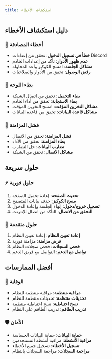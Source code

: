 ```yaml
---
title: استكشاف الأخطاء
---
```


## دليل استكشاف الأخطاء

### 🔐 أخطاء المصادقة
- **خطأ في تسجيل الدخول**: تحقق من إعدادات Discord
- **عدم ظهور الأدوار**: تأكد من إعدادات الخادم
- **مشاكل الجلسة**: امسح الكوكيز وأعد المحاولة
- **رفض الوصول**: تحقق من الأدوار والصلاحيات

### 🐌 بطء اللوحة
- **بطء التحميل**: تحقق من اتصال الشبكة
- **بطء الاستجابة**: تحقق من أداء الخادم
- **مشاكل التخزين المؤقت**: امسح التخزين المؤقت
- **مشاكل قاعدة البيانات**: تحقق من قاعدة البيانات

### 🔄 فشل المزامنة
- **فشل المزامنة**: تحقق من الاتصال
- **بطء المزامنة**: تحقق من الأداء
- **تضارب البيانات**: حل التضارب
- **مشاكل الاتصال**: تحقق من الشبكة

## حلول سريعة

### ⚡ حلول فورية
1. **تحديث الصفحة**: إعادة تحميل الصفحة
2. **مسح الكوكيز**: حذف بيانات المتصفح
3. **تسجيل خروج/دخول**: إنهاء الجلسة وإعادة الدخول
4. **التحقق من الاتصال**: التأكد من اتصال الإنترنت

### 🔧 حلول متقدمة
1. **إعادة تعيين النظام**: إعادة تعيين النظام
2. **فرض مزامنة**: مزامنة فورية
3. **فحص السجلات**: فحص سجلات النظام
4. **تواصل مع الدعم**: التواصل مع فريق الدعم

## أفضل الممارسات

### 🎯 الوقاية
- **مراقبة منتظمة**: مراقبة منتظمة للنظام
- **تحديثات منتظمة**: تحديثات منتظمة للنظام
- **نسخ احتياطية**: نسخ احتياطية منتظمة
- **تدريب الطاقم**: تدريب الطاقم على النظام

### 🛡️ الأمان
- **حماية البيانات**: حماية البيانات الحساسة
- **مراقبة الأنشطة**: مراقبة أنشطة المستخدمين
- **تسجيل الأخطاء**: تسجيل جميع الأخطاء
- **مراجعة السجلات**: مراجعة السجلات بانتظام
